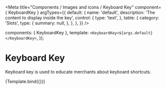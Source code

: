 

<Meta
  title="Components / Images and icons / Keyboard Key"
  component={ KeyboardKey }
  argTypes={{
    default: {
      name: 'default',
      description: 'The content to display inside the key',
      control: {
        type: 'text',
      },
      table: {
        category: 'Slots',
        type: {
          summary: null,
        },
      },
    },
  }}
/>

  components: { KeyboardKey },
  template: `<KeyboardKey>${args.default}</KeyboardKey>`,
});

# Keyboard Key

Keyboard key is used to educate merchants about keyboard shortcuts.

<Canvas>
  <Story
    name="Keyboard Key"
    height="50px"
    args={{
      default: 'Ctrl',
    }}
  >
    {Template.bind({})}
  </Story>
</Canvas>

<ArgsTable story="Keyboard Key" />
